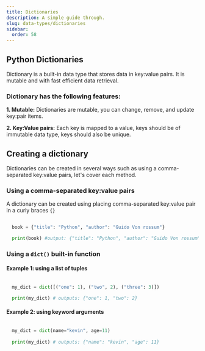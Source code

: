 ```yaml
---
title: Dictionaries
description: A simple guide through.
slug: data-types/dictionaries
sidebar:
  order: 58
---
```




## Python Dictionaries

Dictionary is a built-in data type that stores data in key:value pairs. It is mutable and with fast efficient data retrieval.

### Dictionary has the following features:

**1. Mutable:** Dictionaries are mutable, you can change, remove, and update key:pair items.

**2. Key:Value pairs:** Each key is mapped to a value, keys should be of immutable data type, keys should also be unique.


## Creating a dictionary 

Dictionaries can be created in several ways such as using a comma-separated key:value pairs, let's cover each method.

### Using a comma-separated key:value pairs

A dictionary can be created using placing comma-separated key:value pair in a curly braces `{}`

```py title="an example of creating a dictionary"
  
  book = {"title": "Python", "author": "Guido Von rossum"}

  print(book) #output: {"title": "Python", "author": "Guido Von rossum"}
```

### Using a `dict()` built-in function

#### Example 1: using a list of tuples

```py title="creating a dictionary using a list of tuples"
  
  my_dict = dict([("one": 1), ("two", 2), ("three": 3)])

  print(my_dict) # outputs: {"one": 1, "two": 2}


```

#### Example 2: using keyword arguments

```py title="example of creating a dict using keyword arguments"
  
  my_dict = dict(name="kevin", age=11)
  
  print(my_dict) # outputs: {"name": "kevin", "age": 11}

  
```

